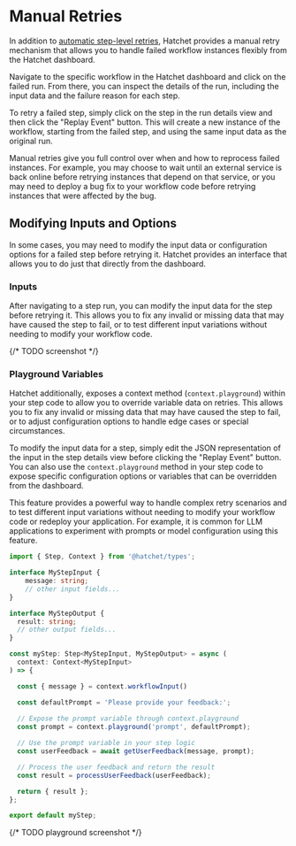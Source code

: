 # Manual Retries


In addition to [automatic step-level retries](./simple.mdx), Hatchet provides a manual retry mechanism that allows you to handle failed workflow instances flexibly from the Hatchet dashboard.

Navigate to the specific workflow in the Hatchet dashboard and click on the failed run. From there, you can inspect the details of the run, including the input data and the failure reason for each step.

To retry a failed step, simply click on the step in the run details view and then click the "Replay Event" button. This will create a new instance of the workflow, starting from the failed step, and using the same input data as the original run. 

Manual retries give you full control over when and how to reprocess failed instances. For example, you may choose to wait until an external service is back online before retrying instances that depend on that service, or you may need to deploy a bug fix to your workflow code before retrying instances that were affected by the bug.

## Modifying Inputs and Options

In some cases, you may need to modify the input data or configuration options for a failed step before retrying it. Hatchet provides an interface that allows you to do just that directly from the dashboard.

### Inputs

After navigating to a step run, you can modify the input data for the step before retrying it. This allows you to fix any invalid or missing data that may have caused the step to fail, or to test different input variations without needing to modify your workflow code.

{/* TODO screenshot */}

### Playground Variables

Hatchet additionally, exposes a context method (`context.playground`) within your step code to allow you to override variable data on retries. This allows you to fix any invalid or missing data that may have caused the step to fail, or to adjust configuration options to handle edge cases or special circumstances.

To modify the input data for a step, simply edit the JSON representation of the input in the step details view before clicking the "Replay Event" button. You can also use the `context.playground` method in your step code to expose specific configuration options or variables that can be overridden from the dashboard.

This feature provides a powerful way to handle complex retry scenarios and to test different input variations without needing to modify your workflow code or redeploy your application. For example, it is common for LLM applications to experiment with prompts or model configuration using this feature.


```typescript
import { Step, Context } from '@hatchet/types';

interface MyStepInput {
    message: string;
    // other input fields...
}

interface MyStepOutput {
  result: string;
  // other output fields...
}

const myStep: Step<MyStepInput, MyStepOutput> = async (
  context: Context<MyStepInput>
) => {

  const { message } = context.workflowInput()

  const defaultPrompt = 'Please provide your feedback:';
  
  // Expose the prompt variable through context.playground
  const prompt = context.playground('prompt', defaultPrompt);

  // Use the prompt variable in your step logic
  const userFeedback = await getUserFeedback(message, prompt);

  // Process the user feedback and return the result
  const result = processUserFeedback(userFeedback);

  return { result };
};

export default myStep;
```

{/* TODO playground screenshot */}
